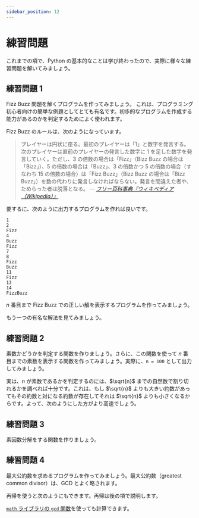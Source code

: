 ```yaml
---
sidebar_position: 12
---
```



# 練習問題

これまでの項で、Python の基本的なことは学び終わったので、実際に様々な練習問題を解いてみましょう。

## 練習問題 1

Fizz Buzz 問題を解くプログラムを作ってみましょう。
これは、プログラミング初心者向けの簡単な例題としてとても有名です。初歩的なプログラムを作成する能力があるのかを判定するためによく使われます。

Fizz Buzz のルールは、次のようになっています。

> プレイヤーは円状に座る。最初のプレイヤーは「1」と数字を発言する。次のプレイヤーは直前のプレイヤーの発言した数字に 1 を足した数字を発言していく。ただし、3 の倍数の場合は「Fizz」（Bizz Buzz の場合は「Bizz」）、5 の倍数の場合は「Buzz」、3 の倍数かつ 5 の倍数の場合（すなわち 15 の倍数の場合）は「Fizz Buzz」（Bizz Buzz の場合は「Bizz Buzz」）を数の代わりに発言しなければならない。発言を間違えた者や、ためらった者は脱落となる。
> -- <cite>[フリー百科事典『ウィキペディア（Wikipedia）』](https://ja.wikipedia.org/wiki/Fizz_Buzz)</cite>

要するに、次のように出力するプログラムを作れば良いです。

```plaintext
1
2
Fizz
4
Buzz
Fizz
7
8
Fizz
Buzz
11
Fizz
13
14
FizzBuzz
```

$n$ 番目まで Fizz Buzz での正しい解を表示するプログラムを作ってみましょう。

<Answer>
<ViewSource path="/practice/fizzbuzz.ipynb" />

もう一つの有名な解法を見てみましょう。

<ViewSource path="/practice/fizzbuzz2.ipynb" />
</Answer>

## 練習問題 2

素数かどうかを判定する関数を作りましょう。さらに、この関数を使って $n$ 番目までの素数を表示する関数を作ってみましょう。実際に、`n = 100` として出力してみましょう。

<Answer>
<ViewSource path="/practice/prime_number.ipynb" />

実は、$n$ が素数であるかを判定するのには、$\sqrt{n}$ までの自然数で割り切れるかを調べれば十分です。これは、もし $\sqrt{n}$ よりも大きい約数があってもその約数と対になる約数が存在してそれは $\sqrt{n}$ よりも小さくなるからです。よって、次のようにした方がより高速でしょう。

<ViewSource path="/practice/prime_number2.ipynb" />

</Answer>

## 練習問題 3

素因数分解をする関数を作りましょう。

<Answer>
  <ViewSource path="/practice/prime_factorize.ipynb" />
</Answer>

## 練習問題 4

最大公約数を求めるプログラムを作ってみましょう。最大公約数（greatest common divisor）は、GCD とよく略されます。

<Answer>

<ViewSource path="/practice/gcd.ipynb" />

再帰を使うと次のようにもできます。再帰は後の項で説明します。

<ViewSource path="/practice/gcd_recursive.ipynb" />

[`math` ライブラリの `gcd` 関数](https://docs.python.org/ja/3/library/math.html#math.gcd)を使っても計算できます。

<ViewSource path="/practice/gcd_math.ipynb" />

</Answer>
